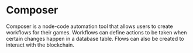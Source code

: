 # Composer

Composer is a node-code automation tool that allows users to create workflows for their games. Workflows can define actions to be 
taken when certain changes happen in a database table. Flows can also be created to interact with the blockchain.